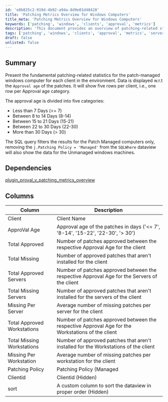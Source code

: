 ```yaml
---
id: 'e8b825c2-919d-4b92-a94a-8d9e01d48428'
title: 'Patching Metrics Overview for Windows Computers'
title_meta: 'Patching Metrics Overview for Windows Computers'
keywords: ['patching', 'windows', 'clients', 'approval', 'metrics']
description: 'This document provides an overview of patching-related statistics for patch-managed Windows computers across various clients, categorized by approval age of patches. It includes detailed metrics such as total approved and missing patches for both servers and workstations, helping to assess the patching status and compliance within the environment.'
tags: ['patching', 'windows', 'clients', 'approval', 'metrics', 'servers', 'workstations']
draft: false
unlisted: false
---
```

## Summary

Present the fundamental patching-related statistics for the patch-managed windows computer for each client in the environment. Data is displayed w.r.t the `Approval age` of the patches. It will show five rows per client, i.e., one row per Approval age category.

The approval age is divided into five categories:
- Less than 7 Days (\<= 7)
- Between 8 to 14 Days (8-14)
- Between 15 to 21 Days (15-21)
- Between 22 to 30 Days (22-30)
- More than 30 Days (> 30)

The SQL query filters the results for the Patch Managed computers only, removing the `j.Patching Policy = 'Managed'` from the `SQLWhere` dataview will also show the data for the Unmanaged windows machines.

## Dependencies

[plugin_proval_v_patching_metrics_overview](https://proval.itglue.com/DOC-5078775-11915163)

## Columns

| Column                     | Description                                                                                                                                              |
|---------------------------|----------------------------------------------------------------------------------------------------------------------------------------------------------|
| Client                     | Client Name                                                                                                                                             |
| ApproVal Age               | Approval age of the patches in days ('\<= 7', '8-14', '15-22', '22-30', '> 30')                                                                        |
| Total Approved             | Number of patches approved between the respective Approval Age for the client                                                                          |
| Total Missing              | Number of approved patches that aren't installed for the client                                                                                       |
| Total Approved Servers     | Number of patches approved between the respective Approval Age for the Servers of the client                                                            |
| Total Missing Servers      | Number of approved patches that aren't installed for the servers of the client                                                                         |
| Missing Per Server         | Average number of missing patches per server for the client                                                                                           |
| Total Approved Workstations | Number of patches approved between the respective Approval Age for the Workstations of the client                                                      |
| Total Missing Workstations  | Number of approved patches that aren't installed for the Workstations of the client                                                                    |
| Missing Per Workstation    | Average number of missing patches per workstation for the client                                                                                       |
| Patching Policy            | Patching Policy (Managed | UnManaged). (By Default the dataview will display the data for the Patch managed computers only)                                 |
| Clientid                  | Clientid (Hidden)                                                                                                                                     |
| sort                       | A custom column to sort the dataview in proper order (Hidden)                                                                                         |













